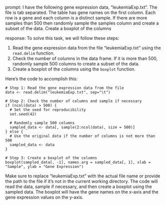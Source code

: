 prompt:
I have the following gene expression data, "leukemiaExp.txt". The file is tab separated. The table has gene names on the first column. Each row is a gene and each column is a distinct sample.  If there are more samples than 500 then randomly sample the samples column and create a subset of the data. Create a boxplot of the columns

response:
To solve this task, we will follow these steps:

1. Read the gene expression data from the file "leukemiaExp.txt" using the `read.delim` function.
2. Check the number of columns in the data frame. If it is more than 500, randomly sample 500 columns to create a subset of the data.
3. Create a boxplot of the columns using the `boxplot` function.

Here's the code to accomplish this:

```
# Step 1: Read the gene expression data from the file
data <- read.delim("leukemiaExp.txt", sep="\t")

# Step 2: Check the number of columns and sample if necessary
if (ncol(data) > 500) {
  # Set the seed for reproducibility
  set.seed(42)
  
  # Randomly sample 500 columns
  sampled_data <- data[, sample(2:ncol(data), size = 500)]
} else {
  # Use the original data if the number of columns is not more than 500
  sampled_data <- data
}

# Step 3: Create a boxplot of the columns
boxplot(sampled_data[, -1], names.arg = sampled_data[, 1], xlab = "Sample", ylab = "Gene Expression")
```

Make sure to replace "leukemiaExp.txt" with the actual file name or provide the path to the file if it's not in the current working directory. The code will read the data, sample if necessary, and then create a boxplot using the sampled data. The boxplot will have the gene names on the x-axis and the gene expression values on the y-axis.
